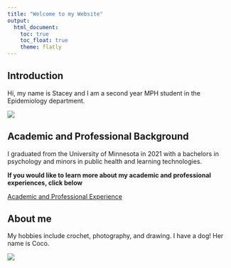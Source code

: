 ```yaml
---
title: "Welcome to my Website"
output: 
  html_document:
    toc: true
    toc_float: true
    theme: flatly
---
```


## Introduction

Hi, my name is Stacey and I am a second year MPH student in the Epidemiology department. 

![](images/aboutme.jpg)


## Academic and Professional Background

I graduated from the University of Minnesota in 2021 with a bachelors in psychology and minors in public health and learning technologies.

**If you would like to learn more about my academic and professional experiences, click below**

[Academic and Professional Experience](resume.html)

## About me

My hobbies include crochet, photography, and drawing. I have a dog! Her name is Coco.

![](images/mydog.jpg)